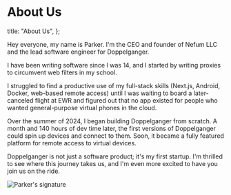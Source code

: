 
# About Us

  title: "About Us",
};

Hey everyone, my name is Parker. I'm the CEO and founder of Nefum LLC and the lead software engineer for Doppelganger.

I have been writing software since I was 14, and I started by writing proxies to circumvent web filters in my school.

I struggled to find a productive use of my full-stack skills (Next.js, Android, Docker, web-based remote access) until I was waiting to board a later-canceled flight at EWR and figured out that no app existed for people who wanted general-purpose virtual phones in the cloud.

Over the summer of 2024, I began building Doppelganger from scratch. A month and 140 hours of dev time later, the first versions of Doppelganger could spin up devices and connect to them. Soon, it became a fully featured platform for remote access to virtual devices.

Doppelganger is not just a software product; it's my first startup. I'm thrilled to see where this journey takes us, and I'm even more excited to have you join us on the ride.

<div className="flex justify-end">
  <Image
    src="/signature.svg"
    width={1000}
    height={7000}
    alt="Parker's signature"
    className="invert dark:invert-0 w-36 h-auto object-contain"
  />
</div>
